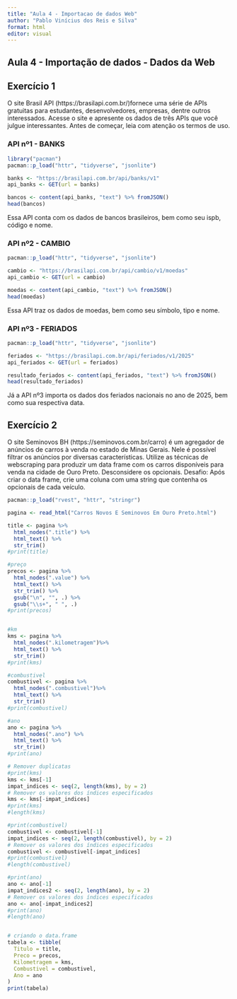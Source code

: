 ```yaml
---
title: "Aula 4 - Importacao de dados Web"
author: "Pablo Vinícius dos Reis e Silva"
format: html
editor: visual
---
```


## Aula 4 - Importação de dados - Dados da Web

## Exercício 1

O site Brasil API (https://brasilapi.com.br/)fornece uma série de APIs gratuitas para estudantes, desenvolvedores, empresas, dentre outros interessados. Acesse o site e apresente os dados de três APIs que você julgue interessantes. Antes de começar, leia com atenção os termos de uso.

### API nº1 - BANKS

```r
library("pacman")
pacman::p_load("httr", "tidyverse", "jsonlite")

banks <- "https://brasilapi.com.br/api/banks/v1"
api_banks <- GET(url = banks)

bancos <- content(api_banks, "text") %>% fromJSON()  
head(bancos)
```

Essa API conta com os dados de bancos brasileiros, bem como seu ispb, código e nome.

### API nº2 - CAMBIO

```r
pacman::p_load("httr", "tidyverse", "jsonlite")

cambio <- "https://brasilapi.com.br/api/cambio/v1/moedas"
api_cambio <- GET(url = cambio)

moedas <- content(api_cambio, "text") %>% fromJSON()  
head(moedas)
```

Essa API traz os dados de moedas, bem como seu símbolo, tipo e nome.

### API nº3 - FERIADOS

```r
pacman::p_load("httr", "tidyverse", "jsonlite")

feriados <- "https://brasilapi.com.br/api/feriados/v1/2025"
api_feriados <- GET(url = feriados)

resultado_feriados <- content(api_feriados, "text") %>% fromJSON()  
head(resultado_feriados)
```

Já a API nº3 importa os dados dos feriados nacionais no ano de 2025, bem como sua respectiva data.

## Exercício 2

O site Seminovos BH (https://seminovos.com.br/carro) é um agregador de anúncios de carros à venda no estado de Minas Gerais. Nele é possível filtrar os anúncios por diversas características. Utilize as técnicas de webscraping para produzir um data frame com os carros disponíveis para venda na cidade de Ouro Preto. Desconsidere os opcionais. Desafio: Após criar o data frame, crie uma coluna com uma string que contenha os opcionais de cada veículo.

```r

pacman::p_load("rvest", "httr", "stringr")

pagina <- read_html("Carros Novos E Seminovos Em Ouro Preto.html")

title <- pagina %>%
  html_nodes(".title") %>%  
  html_text() %>%
  str_trim()  
#print(title)

#preço
precos <- pagina %>%
  html_nodes(".value") %>%  
  html_text() %>%
  str_trim() %>%
  gsub("\n", "", .) %>%  
  gsub("\\s+", " ", .)  
#print(precos)


#km
kms <- pagina %>%
  html_nodes(".kilometragem")%>%
  html_text() %>%
  str_trim() 
#print(kms)

#combustivel
combustivel <- pagina %>%
  html_nodes(".combustivel")%>%
  html_text() %>%
  str_trim() 
#print(combustivel)

#ano
ano <- pagina %>%
  html_nodes(".ano") %>%
  html_text() %>%
  str_trim() 
#print(ano)

# Remover duplicatas
#print(kms)
kms <- kms[-1]
impat_indices <- seq(2, length(kms), by = 2)  
# Remover os valores dos índices especificados
kms <- kms[-impat_indices]
#print(kms)
#length(kms)

#print(combustivel)
combustivel <- combustivel[-1]
impat_indices <- seq(2, length(combustivel), by = 2)  
# Remover os valores dos índices especificados
combustivel <- combustivel[-impat_indices]
#print(combustivel)
#length(combustivel)

#print(ano)
ano <- ano[-1]
impat_indices2 <- seq(2, length(ano), by = 2)  
# Remover os valores dos índices especificados
ano <- ano[-impat_indices2]
#print(ano)
#length(ano)


# criando o data.frame
tabela <- tibble(
  Titulo = title,
  Preco = precos,
  Kilometragem = kms,
  Combustivel = combustivel,
  Ano = ano
)
print(tabela)
```
